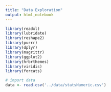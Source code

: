```yaml
---
title: "Data Exploration"
output: html_notebook
---
```


```r
library(readxl)
library(lubridate)
library(reshape2)
library(purrr)
library(dplyr)
library(magrittr)
library(ggplot2)
library(hrbrthemes)
library(viridis)
library(forcats)
```


```r
# import data
data <- read.csv('../data/statsNumeric.csv')
```

```r

```


